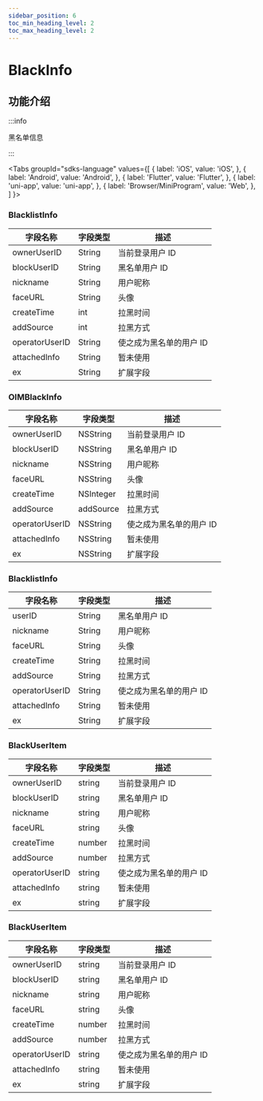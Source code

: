 ```yaml
---
sidebar_position: 6
toc_min_heading_level: 2
toc_max_heading_level: 2
---
```


# BlackInfo

## 功能介绍

:::info

黑名单信息

:::

<Tabs
groupId="sdks-language"
values={[
{ label: 'iOS', value: 'iOS', },
{ label: 'Android', value: 'Android', },
{ label: 'Flutter', value: 'Flutter', },
{ label: 'uni-app', value: 'uni-app', },
{ label: 'Browser/MiniProgram', value: 'Web', },
]
}>

<TabItem value="Flutter">

### BlacklistInfo

| 字段名称       | 字段类型 | 描述                    |
| -------------- | -------- | ----------------------- |
| ownerUserID    | String   | 当前登录用户 ID         |
| blockUserID    | String   | 黑名单用户 ID           |
| nickname       | String   | 用户昵称                |
| faceURL        | String   | 头像                    |
| createTime     | int      | 拉黑时间                |
| addSource      | int      | 拉黑方式                |
| operatorUserID | String   | 使之成为黑名单的用户 ID |
| attachedInfo   | String   | 暂未使用                |
| ex             | String   | 扩展字段                |

</TabItem>

<TabItem value="iOS">

### OIMBlackInfo

| 字段名称       | 字段类型  | 描述                    |
| -------------- | --------- | ----------------------- |
| ownerUserID    | NSString  | 当前登录用户 ID         |
| blockUserID    | NSString  | 黑名单用户 ID           |
| nickname       | NSString  | 用户昵称                |
| faceURL        | NSString  | 头像                    |
| createTime     | NSInteger | 拉黑时间                |
| addSource      | addSource | 拉黑方式                |
| operatorUserID | NSString  | 使之成为黑名单的用户 ID |
| attachedInfo   | NSString  | 暂未使用                |
| ex             | NSString  | 扩展字段                |

</TabItem>

<TabItem value="Android">

### BlacklistInfo

| 字段名称       | 字段类型 | 描述                    |
| -------------- | -------- | ----------------------- |
| userID         | String   | 黑名单用户 ID           |
| nickname       | String   | 用户昵称                |
| faceURL        | String   | 头像                    |
| createTime     | String   | 拉黑时间                |
| addSource      | String   | 拉黑方式                |
| operatorUserID | String   | 使之成为黑名单的用户 ID |
| attachedInfo   | String   | 暂未使用                |
| ex             | String   | 扩展字段                |

</TabItem>

<TabItem value="Web">

### BlackUserItem

| 字段名称       | 字段类型 | 描述                    |
| -------------- | -------- | ----------------------- |
| ownerUserID    | string   | 当前登录用户 ID         |
| blockUserID    | string   | 黑名单用户 ID           |
| nickname       | string   | 用户昵称                |
| faceURL        | string   | 头像                    |
| createTime     | number   | 拉黑时间                |
| addSource      | number   | 拉黑方式                |
| operatorUserID | string   | 使之成为黑名单的用户 ID |
| attachedInfo   | string   | 暂未使用                |
| ex             | string   | 扩展字段                |

</TabItem>

<TabItem value="uni-app">

### BlackUserItem

| 字段名称       | 字段类型 | 描述                    |
| -------------- | -------- | ----------------------- |
| ownerUserID    | string   | 当前登录用户 ID         |
| blockUserID    | string   | 黑名单用户 ID           |
| nickname       | string   | 用户昵称                |
| faceURL        | string   | 头像                    |
| createTime     | number   | 拉黑时间                |
| addSource      | number   | 拉黑方式                |
| operatorUserID | string   | 使之成为黑名单的用户 ID |
| attachedInfo   | string   | 暂未使用                |
| ex             | string   | 扩展字段                |

</TabItem>

</Tabs>
